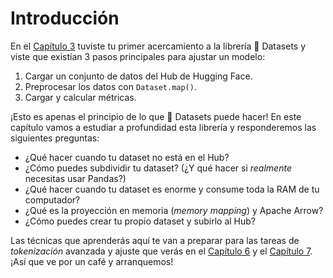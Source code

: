 # Introducción

<CourseFloatingBanner
    chapter={5}
    classNames="absolute z-10 right-0 top-0"
/>

En el [Capítulo 3](/course/chapter3) tuviste tu primer acercamiento a la librería 🤗 Datasets y viste que existían 3 pasos principales para ajustar un modelo:

1. Cargar un conjunto de datos del Hub de Hugging Face.
2. Preprocesar los datos con `Dataset.map()`.
3. Cargar y calcular métricas.

¡Esto es apenas el principio de lo que 🤗 Datasets puede hacer! En este capítulo vamos a estudiar a profundidad esta librería y responderemos las siguientes preguntas:

* ¿Qué hacer cuando tu dataset no está en el Hub?
* ¿Cómo puedes subdividir tu dataset? (¿Y qué hacer si _realmente_ necesitas usar Pandas?)
* ¿Qué hacer cuando tu dataset es enorme y consume toda la RAM de tu computador?
* ¿Qué es la proyección en memoria (_memory mapping_) y Apache Arrow?
* ¿Cómo puedes crear tu propio dataset y subirlo al Hub?

Las técnicas que aprenderás aquí te van a preparar para las tareas de _tokenización_ avanzada y ajuste que verás en el [Capítulo 6](/course/chapter6) y el [Capítulo 7](/course/chapter7). ¡Así que ve por un café y arranquemos!